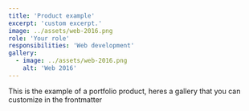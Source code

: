 ```yaml
---
title: 'Product example'
excerpt: 'custom excerpt.'
image: ../assets/web-2016.png
role: 'Your role'
responsibilities: 'Web development'
gallery:
  - image: ../assets/web-2016.png
    alt: 'Web 2016'
---
```


This is the example of a portfolio product, heres a gallery that you can customize in the frontmatter
